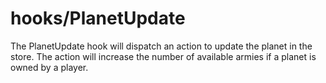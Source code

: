 
<Meta title="Hooks/PlanetUpdate" />

# hooks/PlanetUpdate

The PlanetUpdate hook will dispatch an action to update the planet in the store. The action will increase the number of available armies if a planet is owned by a player.

